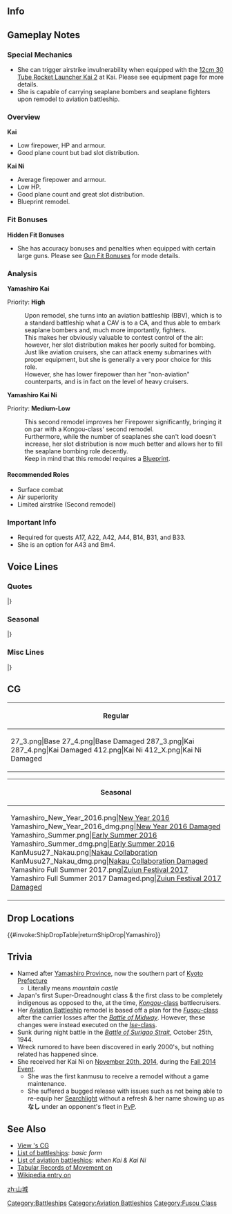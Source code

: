 ==Info==
{{KanmusuInfo|ID=027}}
{{KanmusuInfo|ID=027a}}
{{KanmusuInfo|ID=212}}

==Gameplay Notes==
===Special Mechanics===
* She can trigger airstrike invulnerability when equipped with the [[12cm 30 Tube Rocket Launcher Kai 2]] at Kai. Please see equipment page for more details.
* She is capable of carrying seaplane bombers and seaplane fighters upon remodel to aviation battleship.

===Overview===
'''Kai'''
* Low firepower, HP and armour.
* Good plane count but bad slot distribution.

'''Kai Ni'''
* Average firepower and armour.
* Low HP.
* Good plane count and great slot distribution.
* Blueprint remodel.

===Fit Bonuses===
{{:{{BASEPAGENAME}}/Equipment Bonuses}}
{{clear}}

'''Hidden Fit Bonuses'''
* She has accuracy bonuses and penalties when equipped with certain large guns. Please see [[Gun Fit Bonuses]] for mode details.

===Analysis===
'''Yamashiro Kai'''

Priority: '''High'''

:Upon remodel, she turns into an aviation battleship (BBV), which is to a standard battleship what a CAV is to a CA, and thus able to embark seaplane bombers and, much more importantly, fighters.
:This makes her obviously valuable to contest control of the air: however, her slot distribution makes her poorly suited for bombing.
:Just like aviation cruisers, she can attack enemy submarines with proper equipment, but she is generally a very poor choice for this role. 
:However, she has lower firepower than her "non-aviation" counterparts, and is in fact on the level of heavy cruisers.



'''Yamashiro Kai Ni'''

Priority: '''Medium-Low'''

:This second remodel improves her Firepower significantly, bringing it on par with a Kongou-class' second remodel.
:Furthermore, while the number of seaplanes she can't load doesn't increase, her slot distribution is now much better and allows her to fill the seaplane bombing role decently.
:Keep in mind that this remodel requires a [[Blueprint]].


====Recommended Roles====
* Surface combat
* Air superiority
* Limited airstrike (Second remodel)

===Important Info===
* Required for quests A17, A22, A42, A44, B14, B31, and B33.  
* She is an option for A43 and Bm4.

==Voice Lines==
===Quotes===
{{ShipquoteHeader}}
{{ShipquoteKai
|scenario = Introduction
|origin = 扶桑型戦艦姉妹、妹のほう、山城です。あの、扶桑姉さま、見ませんでした？
|translation = I'm the younger of the Fusou-class battleship sisters, Yamashiro. Hmmm, have you seen Fusou?
|audio = Yamashiro-Introduction.ogg
}}
{{ShipquoteKai
|scenario = Library
|origin = 扶桑型戦艦2番艦、山城です。
「欠陥戦艦」とか「艦隊にいるほうが珍しい」とか、いいたい放題ね…。
でも、いいの。最後の時も、扶桑姉さまと一緒に戦えれば…
|translation = I'm the 2nd ship of the Fusou-class battleships, Yamashiro.
Call me a "Defective Battleship"<ref>The Fusou-class were called "defective" because they prioritised offense at the expense of defense but their gun layout made bringing all that firepower to bear difficult.</ref> or "Something you don't see everyday in a fleet"<ref>She was called this because the Fusou-class spent more time in the docks getting remodelled to fix defects than they did operational.</ref> all you want...
But that's fine. I got to fight by Fusou's side one last time...
|audio = Yamashiro-Library.ogg
}}
{{ShipquoteKai
|scenario = Secretary 1
|origin = 扶桑姉さま？
|translation = Fusou?
|audio = Yamashiro-Secretary_1.ogg
}}
{{ShipquoteKai
|scenario = Secretary 1
|kai2 = yes
|origin = 改装したから、多分、いけるはず。
|translation = I can probably do it now that I've been remodelled.
|audio = YamashiroKaiNi-Secretary_1.mp3
}}
{{ShipquoteKai
|scenario = Secretary 2
|origin = 不幸？私が？ち、違いますから。
|translation = Bad luck? Me? I-I'm not.<ref>Because "Fusou" sounds like "Fukou", meaning "bad luck/misfortune".</ref>
|audio = Yamashiro-Secretary_2.ogg
}}
{{ShipquoteKai
|scenario = Secretary 3
|origin = 姉さま！？…なんだ、提督か。
|translation = Fusou!? ...Oh, it's just you, Admiral.
|audio = Yamashiro-Secretary_3.ogg
}}
{{ShipquoteKai
|scenario = Secretary 3
|kai2 = yes
|origin = 提督も…少しは、休んでくださいね…
|translation = Please... rest a little too, Admiral...
|audio = YamashiroKaiNi-Secretary_3.mp3
}}
{{ShipquoteKai
|scenario = Secretary Idle
|kai = yes
|origin = 何…？姉様と山城が出る海域は、もう無いと言うの…？どういうことなの？不幸だわ…そもそも…
|translation = What...? Fusou and I can't head out to sea, you say...? What do you mean by that? What bad luck... from the start...
|audio = YamashiroKai-Idle.mp3
}}
{{ShipquoteKai
|scenario = Secretary (Married)
|origin = 提督も…少しは、休んでくださいね…
|translation = Please... rest a little too, Admiral...
|audio = Yamashiro-Wedding_Line.ogg
}}
{{ShipquoteKai
|scenario = Secretary (Married)
|kai = yes
|origin = …提督。姉様と、同じくらい…提督も、いい人だと思います。いつも、感謝しています。…本当ですよ？
|translation = ...Admiral. I think that... you're a good person like my older sister, Admiral. I'm always grateful to you... It's true you know?
|audio = YamashiroKai-Wedding_Line.mp3
}}
{{ShipquoteKai
|scenario = Wedding
|origin = あ、ありがとう。でも、私の心は常に扶桑姉様と共にあるの…ごめんなさい。
|translation =Th-thank you. But my heart already belongs to Fusou... I'm sorry.
|audio = Yamashiro-Wedding.ogg
}}
{{ShipquoteKai
|scenario = Player's Score
|origin = 手紙。…不幸の手紙かしら。
|translation = A letter... I wonder if it's bad news...
|audio = Yamashiro-Looking_At_Scores.ogg
}}
{{ShipquoteKai
|scenario = Joining the Fleet
|origin = 扶桑型戦艦山城。出撃します！
|translation = Fusou-class battleship, Yamashiro. Sortieing!
|audio = Yamashiro-Joining_A_Fleet.ogg
}}
{{ShipquoteKai
|scenario = Equipment 1
|origin = 姉さまより先でいいのでしょうか…？
|translation = Is it alright for me to receive this before my older sister...?
|audio = Yamashiro-Equipment_1.ogg
}}
{{ShipquoteKai
|scenario = Equipment 2
|origin = 近代化改装…。これで…欠陥戦艦とは言わせないし…
|translation = A modernisation... I won't be called a "Defective Battleship" anymore with this...<ref>She underwent two modernisations to correct defects in her design.</ref>
|audio = Yamashiro-Equipment_2.ogg
}}
{{ShipquoteKai
|scenario = Equipment 3
|origin = 不幸だわ…。
|translation = What bad luck...
|audio = Yamashiro-Equipment_3.ogg
}}
{{ShipquoteKai
|scenario = Supply
|kai = yes
|origin = 姉さまもちゃんと補給できているかしら…？
|translation = Did Fusou get resupplied properly too...?
|audio = YamashiroKai-Supply.mp3
}}
{{ShipquoteKai
|scenario = Docking (Minor Damage)
|origin = 私、だいたいドックにいますよね…
|translation = I'm always in the docks...
|audio = Yamashiro-Docking_Minor.ogg
}}
{{ShipquoteKai
|scenario = Docking (Major Damage)
|origin = 艦隊にいるほうが珍しい戦艦って…ひどい言い方するのね。
|translation = They call me an "Unusual battleship to be seen in a fleet"... What a horrible thing to say, right?
|audio = Yamashiro-Docking_Major.ogg
}}
{{ShipquoteKai
|scenario = Construction
|origin = 姉さま、新しい艦ができたみたい。
|translation = Looks like a new ship has been built, nee-sama.
|audio = Yamashiro-Construction.ogg
}}
{{ShipquoteKai
|scenario = Returning from Sortie
|origin = 艦隊が帰ってきました。
|translation = The fleet has returned.
|audio = Yamashiro-Returning_From_Sortie.ogg
}}
{{ShipquoteKai
|scenario = Starting a Sortie
|origin = 姉さま…山城、必ず帰ってきます…。
|translation = I'll... defeinitely come back, nee-sama...
|audio = Yamashiro-Starting_A_Sortie.ogg
}}
{{ShipquoteKai
|scenario = Starting a Battle
|origin = 敵艦隊発見！砲戦、用意して！
|translation = Enemy fleet spotted! Prepare for combat!
|audio = Yamashiro-Battle_Start.ogg
}}
{{ShipquoteKai
|scenario = Attack
|origin = 主砲、よく狙って、てぇーっ！
|translation = Main guns, ready, aim, fire~!
|audio = Yamashiro-Attack.ogg
}}
{{ShipquoteKai
|scenario = Air Battle/ Daytime Spotting/ Night Battle Attack
|origin = 姉さまも戦っているのかしら…？
|translation = I wonder if Fusou is fighting too...?
|audio = Yamashiro-Air_Battle.ogg
}}
{{ShipquoteKai
|scenario = Night Battle
|origin = いよいよ夜戦…嫌な予感がするの…
|translation = It's finally night battle... I have a bad feeling about this...<ref>She was sunk in a night battle engagement at the [https://en.wikipedia.org/wiki/Battle_of_Leyte_Gulf#Battle_of_Surigao_Strait_.2825_October_1944.29 Battle of Surigao Strait].</ref>
|audio = Yamashiro-Night_Battle.ogg
}}
{{ShipquoteKai
|scenario = MVP
|origin = えっ？私が活躍したの？ウソ、そんな…ホント？姉さま、見ててくれた！？
|translation = Eh? I had the greatest achievements? No way, is that... true? Fusou, were you watching!?
|audio = Yamashiro-MVP.ogg
}}
{{ShipquoteKai
|scenario = Minor Damage 1
|origin = 痛い！…やっぱり不幸だわ…
|translation = Ouch! ...I'm definitely unlucky...
|audio = Yamashiro-Minor_Damage_1.ogg
}}
{{ShipquoteKai
|scenario = Minor Damage 2
|origin = 被弾！？弾薬庫に火は回ってない？
|translation = I'm hit!? Is there a fire in the magazines?<ref>After taking fire from 7 Allied ships, she was set ablaze.</ref>
|audio = Yamashiro-Minor_Damage_2.ogg
}}
{{ShipquoteKai
|scenario = Major Damage
|origin = やだ魚雷？…各艦は私を顧みず前進して！敵を撃滅してくださぁーい！
|translation = No way, torpedoes? ...Remaining ships, leave me behind and advance! Please wipe out the enemy!<ref>This is in reference to Vice Admiral Nishimura's final orders "我魚雷ヲ受ク 各艦ハ前進シテ敵艦隊ヲ攻撃スベシ" which means "We have been hit by torpedoes. Remaining ships, you must continue advancing and attacking the enemy fleet".</ref>
|audio = Yamashiro-Major_Damage.ogg
}}
{{ShipquoteKai
|scenario = Sunk
|origin = 扶桑姉さま…あちらの世界でも、ご一緒に…
|translation = Fusou... We'll be together in that other world...
|audio = Yamashiro-Sunk.ogg
}}
|} <references/>

{{clear}}

===Seasonal===
{{SeasonalHeaderOld}}
{{SeasonalQuote
|scenario = [[Seasonal/New_Year_2015|New Year 2015]]
|origin = 姉さま、今年も、どうぞよろしくお願いいたします。あ？提督？はい、よろしくです。
|translation =	Please take care of me again this year, Nee-sama. Ah? Admiral? Yes, you too.
|audio = Yamashiro_New_Years_Day_2016.ogg
|notes = 
}}
{{SeasonalQuote
|scenario = [[Seasonal/Second_Anniversary|2nd Anniversary]]
|origin = 姉さま、私達二週年見たいです。扶桑型姉妹は二週年です、ウフフ、ウフフ、ウフフフフフ…
|translation =	We’ve reached the 2nd anniversary, nee-sama. It’s the 2nd anniversary of the Fusou sisters. Ufufu, Ufufu, Ufufufufu…
|audio = 027_Yamashiro_2ndAnniv.mp3
|notes = 
}}
{{SeasonalQuote
|scenario = [[Seasonal/Rainy_Season_2015|Rainy Season 2015]]
|origin = 姉様、梅雨の季節は艤装が傷みがちで困りますね。ほんっと、もう…不幸だ。
|translation =	The rainy season really ruins our rigging, nee-sama. It really is… unfortunate.
|audio = Yamashiro_Rainy_Secretary_1.ogg
|notes =
}}
{{SeasonalQuote
|scenario = [[Seasonal/Early_Summer_Season_Update|Early Summer 2015]]
|origin = 姉さま、旅行の計画ですか？いいと思います！山城、姉さまといっしょならどこへでも…！
|translation =	Are you planning a trip, nee-sama? That’s a great idea! I’ll follow you wherever you go, nee-sama…!
|audio = Yamashiro_Early_Summer_HQ.ogg
|notes =
}}
{{SeasonalQuote
|scenario = [[Seasonal/Mid_Autumn_2015_Seasonal_Update|Midautumn 2015]]
|origin = 姉様、秋ですね。大丈夫です。山城、ずっと御傍にいます。離れませんから。
|translation =	It’s autumn, nee-sama. I’m fine. I’ll always be by your side. I’ll never leave it.
|audio = Yamashiro_Mid_Autumn2015.ogg
|notes =
}}
{{SeasonalQuote
|scenario = [[Seasonal/Christmas_2015|Christmas 2015]]
|origin = ねえ様、このターキーおいしいですね。え？空母が一隻なんか…関係ないですね。
|translation =	This turkey is delicious, nee-sama. Eh? That carrier is a bit… whatever.
|audio = Yamashiro_Christmas_2015_Sec1.ogg
|notes =
}}
{{SeasonalQuote
|scenario = [[Seasonal/End_of_Year_2015|End of Year 2015]]
|origin = 姉様、分かりました！大掃除ですね。うわ、こんなに砲塔に埃が…不幸だは。
|translation =	Understood, nee-sama! Spring cleaning. Whoa, there’s so much dust on the turret… So unlucky.
|audio = Yamashiro_Year_End_2015_Sec1.ogg
|notes = 
}}
{{SeasonalQuote
|scenario = [[Seasonal/Setsubun_2016|Setsubun 2016]]
|origin = 姉さま、豆を食べて、投げるのですね？えぇっと、鬼役は……あぁ、あの子ね。ふふふふふふぅー
|translation =	Eat the beans then throw them right, Nee-sama? Ummm, the Oni is… Ah, her. Ufufufufufu~
|audio = Yamashiro_Setsubun_2016_Sec1.ogg
|notes = 
}}
{{SeasonalQuote
|scenario = [[Seasonal/Valentine%27s_Day_2016|Valentine’s Day 2016]]
|origin = 姉さ、まこの山城、チョコレートをさしあげます…提督？しかったないですね…はい、これ。
|translation =	These chocolates are for you, Nee-sama… Admiral? I got no choice then… Here, take it. 
|audio = Yamashiro_Valentine_Sec1.ogg
|notes = 
}}
{{SeasonalQuote
|scenario = [[Seasonal/White_Day_2016|White Day 2016]]
|origin = 姉さま、山城、姉さまにこんなにクッキー焼いたんです！ …えぇ、何です、それ？ …うわぁ。
|translation =	I baked all these cookies for you, nee-sama! …Eh, what’s that? …Gah.
|audio = Yamashiro_White_Day_2016.ogg
|notes = 
}}
{{SeasonalQuote
|scenario = [[Seasonal/Third_Anniversary|3rd Anniversary]]
|origin = 姉さま、姉さま、今日は特別な大切な日です。えぇ？姉さま…提督、姉さまはどこ？
|translation =	Nee-sama, nee-sama; today is a special and important day. Eh? Nee-sama… Where’s nee-sama, Admiral?
|audio = Yamashiro_3rd_Anniversary_Sec1.mp3
|notes = 
}}
{{SeasonalQuote
|scenario = [[Seasonal/Fifth_Anniversary|5th Anniversary]]
|origin = 姉さま、私たしついに五周年みたいです。扶桑型姉妹、五周年を達成です。ふふ…ふふふふ…ふふふふふ…
|translation =	Looks like it’s finally our 5th Anniversary, nee-sama. We Fusou-class sisters have made it to our 5th Anniversary. Fufu… Fufufufu… Fufufufufu…
|audio = Yamashiro_5th_Anniversary_Sec1.mp3
|notes = 
}}
{{SeasonalQuote
|scenario = [[Seasonal/Summer_2018|Summer 2018]]
|origin = 扶桑姉さま、たしかに少し暑いですね。私、氷小豆もらってきます、間宮さんから。
|translation =	It certainly has gotten a bit hotter, Fusou-neesama. I'll go get some red beans with shaved ice from Mamiya.
|audio = Yamashiro_Summer_2018_Sec2.mp3
|notes = Secretary 2
}}
{{SeasonalQuote
|scenario = [[Seasonal/Saury_2018|Saury 2018]]
|origin = 姉様、さすがです!
|translation =	Just what I'd expect from you, Nee-sama!
|audio = Yamashiro_Sec1_Saury_2018.mp3
|notes = 
}}
{{SeasonalQuote
|scenario = [[Seasonal/Sixth_Anniversary|6th Anniversary]]
|origin = 姉さま、私達六周年を迎えたみたいです。不幸、いえ、もう不幸ではないわ！うふぅ、ふふふぅ…あはぁ！
|translation =	Nee-sama, it looks like our 6th Anniversary is here. How unfortunate, no, it's not unfortunate anymore! Ufu, fufufu... AHA!
|audio = Yamashiro_6th_Anniversary_Sec1.mp3
|notes = 
}}
{{SeasonalQuote
|scenario = [[Seasonal/Autumn_2020|Autumn 2020]]
|origin = 姉さま、カレー、ですか？いいですね、山城も好きです。
|translation =	Sister, curry you say? Sounds good, I like it too.
|audio = Yamashiro_Autumn_2020_Secretary_2.mp3
|notes = Secretary 2
}}
{{SeasonalQuote
|scenario = [[Seasonal/Coming_of_Spring_2021|Coming of Spring 2021]]
|origin =姉さま、西村艦隊お花見です。山城は、時雨と満潮に声をかけますね。あぁ、時雨、これ、満潮に伝えておいて。 
|translation =	Elder sister, we're having a cherry blossom viewing with the Nishimura Fleet. I'll go get Shigure and Michishio. Ah, Shigure, pass this message on to Michishio. 
|audio = Yamashiro_Spring_2021_Secretary_1.mp3
|notes =
}}
{{SeasonalQuote
|scenario = [[Seasonal/Eighth_Anniversary|8th Anniversary]]
|origin = 姉さま、私達八周年みたいです。扶桑型姉妹ついに八周年を達成です。ふふふ…ふふ…ふふふふ…勝ったわ。
|translation =	Dear sister, it's our 8th Anniversary. We Fusou-class sisters have managed to reach our 8th Anniversary. Fufufu...fufu...fufufufu... I've won.
|audio = Yamashiro_8th Anniversary_Secretary_1.mp3
|notes = 
}}
|}<references/>

{{clear}}

===Misc Lines===
{{SeasonalHeaderOld}}
{{SeasonalQuote
|scenario = [[Seasonal/Final_Battle|Eve of the Final Battle 2017]]
|origin = 扶桑型の活躍する時は、どうどう来たよね。姉さま、山城頑張ります。ふふふふふぅ…
|translation =	It’s finally time for the Fusou-class to show their worth. I’ll do my best, nee-sama. Fufufufufufufu…
|audio = Yamashiro_Late_Autumn_2017_Sec1.mp3
|notes = Secretary 1
}}
{{SeasonalQuote
|scenario = [[Seasonal/Final_Battle|Eve of the Final Battle 2017]]
|origin = 姉様？ん、満潮？あぁ、そうね、小さいのは任せたわ。えぇ？うふん。生意気ね。姉様を守って。
|translation =	Nee-sama? Hmm, Michishio? Ah, right, I’m leaving the small ones to you. Eh? Humph. Cheeky. Protect nee-sama.
|audio = Yamashiro_Kantai_Kessen_2017_Sec3.mp3
|notes = Secretary 3
}}
{{SeasonalQuote
|scenario = [[Seasonal/Final_Battle|Final Battle 2017]]
|origin = 姉様、了解しました。二戦隊、第一遊撃部隊、第三部隊として、スリガオを越え、レイテを突入します。行きます。
|translation =	Roger that, nee-sama. BatDiv2, 1st Striking Force, 3rd Section will pass through Surigao and storm Leyte. Let’s go.
|audio = Yamashiro_ShoGo_2017_Sec3.mp3
|notes = Secretary 3
}}
{{SeasonalQuote
|scenario = [[Seasonal/Final_Battle|Final Battle 2017]]
|origin = 姉さま、了解です。第二戦隊、旗艦山城、第一遊撃部隊、第三部隊…ふふふ…ふふふふ…抜錨です！
|translation =	Roger, nee-sama. BatDiv2 flagship, Yamashiro, 1st Striking Force, 3rd Section… Fufufu… Fufufu… Weigh anchor!
|audio = Yamashiro_ShoGo_2017_JoinFleet.mp3
|notes = Joining the Fleet
}}
{{SeasonalQuote
|scenario = [[Seasonal/Final_Battle|Final Battle 2017]]
|origin = 時雨、行ける？頼りにしてるから。私達、第三部隊、西村艦隊を出撃よ！
|translation =	Ready to go, Shigure? I’m counting on you. We, the 3rd Section of the Nishimura Fleet, are sortieing!
|audio = Yamashiro_ShoGo_2017_Sortie.mp3
|notes = Starting a Sortie
}}
{{SeasonalQuote
|scenario = [[Seasonal/Final_Battle|Final Battle 2017]]
|origin = じゃまだ、どけー！
|translation =	'''Get out of my way!'''
|audio = Yamashiro_ShoGo_2017_NightAttack.mp3
|notes = Night Battle Attack
}}
{{SeasonalQuote
|scenario = [[Seasonal/Final_Battle|Final Battle 2017]]
|origin = 姉様！ちぃ…進…進んだから！
|translation =	Nee-sama! Tch… I’ll… I’ll keep advancing!
|audio = Yamashiro_ShoGo_2017_MinorDmg1.mp3
|notes = Minor Damage 1
}}
{{SeasonalQuote
|scenario = [[Seasonal/Final_Battle|Final Battle 2017]]
|origin = ね、姉様！第一遊撃部隊、第三部隊、二戦隊は…スリガオ海峡を…突破しました！はぁ、うふふぅ、やったわ！
|translation =	Ne-neesama! The 1st Striking Force, 3rd Section, BatDiv2… has broken though… Surigao Strait! Whew, ufufu~, we did it!
|audio = Fall_2017_Event_Completion_Lines_1.mp3
|notes = Played upon finishing Fall 2017 E4. Yamashiro’s line plays first.
}}
{{SeasonalQuote
|scenario = [[Seasonal/Final_Battle|Final Battle 2017]]
|origin = 西村艦隊、成し遂げました！提督、ありがとう！
|translation =	Nishimura Fleet, mission accomplished! Thank you, Admiral!
|audio = Fall_2017_Event_Completion_Lines_2.mp3
|notes = Played upon finishing Fall 2017 E4. Combined line.
}}
|}<references/>

{{clear}}

==CG==
{| class="mw-collapsible mw-collapsed wikitable" style="width: 100%;"
!Regular
|-
|<gallery>
27_3.png|Base
27_4.png|Base Damaged
287_3.png|Kai
287_4.png|Kai Damaged
412.png|Kai Ni
412_X.png|Kai Ni Damaged
</gallery>
|}

{| class="mw-collapsible mw-collapsed wikitable" style="width: 100%;"
!Seasonal
|-
|<gallery>
Yamashiro_New_Year_2016.png|[[Seasonal/New_Year_2016|New Year 2016]]
Yamashiro_New_Year_2016_dmg.png|[[Seasonal/New_Year_2016|New Year 2016 Damaged]]
Yamashiro_Summer.png|[[Seasonal/Early_Summer_2016|Early Summer 2016]]
Yamashiro_Summer_dmg.png|[[Seasonal/Early_Summer_2016|Early Summer 2016]]
KanMusu27_Nakau.png|[[Seasonal/Nakau_Collaboration|Nakau Collaboration]]
KanMusu27_Nakau_dmg.png|[[Seasonal/Nakau_Collaboration|Nakau Collaboration Damaged]]
Yamashiro Full Summer 2017.png|[[Seasonal/Summer_2017|Zuiun Festival 2017]]
Yamashiro Full Summer 2017 Damaged.png|[[Seasonal/Summer_2017|Zuiun Festival 2017 Damaged]]
</gallery>
|}

== Drop Locations ==
{{#invoke:ShipDropTable|returnShipDrop|Yamashiro}}

==Trivia==
* Named after [[wikipedia:Yamashiro_Province|Yamashiro Province]], now the southern part of [[wikipedia:Kyoto_Prefecture|Kyoto Prefecture]]
** Literally means ''mountain castle''
* Japan's first Super-Dreadnought class & the first class to be completely indigenous as opposed to the, at the time, [[:Category:Kongou Class|''Kongou''-class]] battlecruisers.
* Her [[#Notes|Aviation Battleship]] remodel is based off a plan for the [[:Category:Fusou Class|''Fusou''-class]] after the carrier losses after the [[wikipedia:Battle_of_Midway|''Battle of Midway'']]. However, these changes were instead executed on the [[:Category:Ise Class|''Ise''-class]].
* Sunk during night battle in the [[wikipedia:Battle_of_Surigao_Strait|''Battle of Surigao Strait'']], October 25th, 1944.
* Wreck rumored to have been discovered in early 2000's, but nothing related has happened since.
*She received her Kai Ni on [[Game_Updates/2014/November_20th|November 20th, 2014]], during the [[Fall 2014 Event]].
**She was the first kanmusu to receive a remodel without a game maintenance.
**She suffered a bugged release with issues such as not being able to re-equip her [[Searchlight]] without a refresh & her name showing up as '''なし''' under an opponent's fleet in [[Exercises (PvP)|PvP]].

==See Also==
* [[{{PAGENAME}}/Gallery|View {{PAGENAME}}'s CG]]
* [[List of battleships by upgraded maximum stats|List of battleships]]: ''basic form''
* [[List of Aviation Battleships by upgraded maximum stats|List of aviation battleships]]: ''when Kai & Kai Ni''
* [http://www.combinedfleet.com/Yamashiro.htm Tabular Records of Movement on {{PAGENAME}}]
* [[wikipedia:Japanese_battleship_Yamashiro|Wikipedia entry on {{PAGENAME}}]]
{{clear}}


{{shiplist}}
[[zh:山城]]

[[Category:Battleships]]
[[Category:Aviation Battleships]]
[[Category:Fusou Class]]